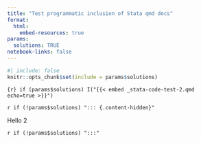 ```yaml
---
title: "Test programmatic inclusion of Stata qmd docs"
format:
  html:
    embed-resources: true
params:
  solutions: TRUE
notebook-links: false
---
```


```r
#| include: false
knitr::opts_chunk$set(include = params$solutions)
```

<!-- `r if (!params$solutions) "::: {.content-hidden}"` -->

<!-- {{< embed _stata-code-test-2.qmd echo=true >}} -->

<!-- `r if (!params$solutions) ":::"` -->

`{r} if (params$solutions) I("{{< embed _stata-code-test-2.qmd echo=true >}}")`

<!-- Returns an extra NULL in the output -->
<!-- `{r} if (!params$solutions) I("::: {.content-hidden}")` -->
<!-- Hello 1 -->
<!-- `{r} if (!params$solutions) I(":::")` -->

`r if (!params$solutions) "::: {.content-hidden}"`

Hello 2

`r if (!params$solutions) ":::"`

